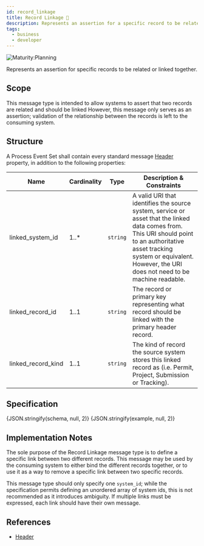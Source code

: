 ```yaml
---
id: record_linkage
title: Record Linkage 🚧
description: Represents an assertion for a specific record to be related or linked together
tags:
  - business
  - developer
---
```




![Maturity:Planning](https://img.shields.io/badge/Maturity-Planning-orange)

Represents an assertion for specific records to be related or linked together.

## Scope

This message type is intended to allow systems to assert that two records are related and should be linked
However, this message only serves as an assertion; validation of the relationship between the records is left to the
consuming system.

## Structure

A Process Event Set shall contain every standard message [Header](../data/header#structure) property, in addition to
the following properties:

| Name | Cardinality | Type | Description & Constraints |
| --- | --- | --- | --- |
| linked_system_id | 1..* | `string` | A valid URI that identifies the source system, service or asset that the linked data comes from. This URI should point to an authoritative asset tracking system or equivalent. However, the URI does not need to be machine readable. |
| linked_record_id | 1..1 | `string` | The record or primary key representing what record should be linked with the primary header record. |
| linked_record_kind | 1..1 | `string` | The kind of record the source system stores this linked record as (i.e. Permit, Project, Submission or Tracking). |

## Specification

<Tabs queryString="tab">
  <TabItem value="schema" label="Schema" default>
    <JSONSchemaViewer
      resolverOptions={generateResolverOptions({ "remote": true })}
      schema={schema}
      viewerOptions={{ showExamples: true }}
    />
  </TabItem>
  <TabItem value="source" label="Source">
    <CodeBlock language="json" showLineNumbers>
      {JSON.stringify(schema, null, 2)}
    </CodeBlock>
  </TabItem>
  <TabItem value="example" label="Example">
    <CodeBlock language="json" showLineNumbers>
      {JSON.stringify(example, null, 2)}
    </CodeBlock>
  </TabItem>
</Tabs>

## Implementation Notes

The sole purpose of the Record Linkage message type is to define a specific link between two different records. This message may be used by the consuming system to either bind the different records together, or to use it as a way to remove a specific link between two specific records.

This message type should only specify one `system_id`; while the specification permits defining an unordered array of system ids, this is not recommended as it introduces ambiguity. If multiple links must be expressed, each link should have their own message.

## References

- [Header](../data/header)
